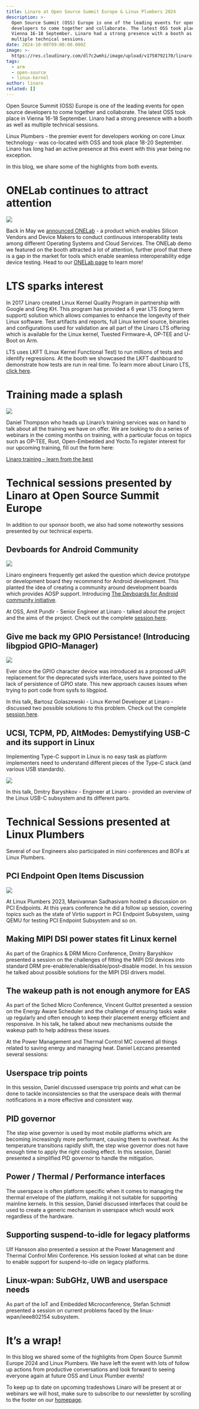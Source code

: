 ```yaml
---
title: Linaro at Open Source Summit Europe & Linux Plumbers 2024
description: >-
  Open Source Summit (OSS) Europe is one of the leading events for open source
  developers to come together and collaborate. The latest OSS took place in
  Vienna 16-18 September. Linaro had a strong presence with a booth as well as
  multiple technical sessions.
date: 2024-10-08T09:00:00.000Z
image: >-
  https://res.cloudinary.com/dl7c2wmhi/image/upload/v1758792170/linaro-website/images/blog/OSS_Booth_2024_wvdkxc.jpg
tags:
  - arm
  - open-source
  - linux-kernel
author: linaro
related: []
---
```


Open Source Summit (OSS) Europe is one of the leading events for open source developers to come together and collaborate. The latest OSS took place in Vienna 16-18 September. Linaro had a strong presence with a booth as well as multiple technical sessions. 

Linux Plumbers - the premier event for developers working on core Linux technology - was co-located with OSS and took place 18-20 September. Linaro has long had an active presence at this event with this year being no exception.

In this blog, we share some of the highlights from both events. 

# ONELab continues to attract attention

![](/linaro-website/images/blog/image4_dtsrnk.jpg)

Back in May we [announced ONELab](https://www.linaro.org/news/linaro-unveils-onelab-at-connect-revolutionizing-edge-compute-interoperability-testing/) - a product which enables Silicon Vendors and Device Makers to conduct continuous interoperability tests among different Operating Systems and Cloud Services. The ONELab demo we featured on the booth attracted a lot of attention, further proof that there is a gap in the market for tools which enable seamless interoperability edge device testing.  Head to our [ONELab page](https://www.linaro.org/solutions/onelab) to learn more! 

# LTS sparks interest

In 2017 Linaro created Linux Kernel Quality Program in partnership with Google and Greg KH. This program has provided a 6 year LTS (long term support) solution which allows companies to enhance the longevity of their Linux software. Test artifacts and reports, full Linux kernel source, binaries and configurations used for validation are all part of the Linaro LTS offering which is available for the Linux kernel, Tuested Firmware-A, OP-TEE and U-Boot on Arm. 

LTS uses LKFT (Linux Kernel Functional Test) to run millions of tests and identify regressions. At the booth we showcased the LKFT dashboard to demonstrate how tests are run in real time. To learn more about Linaro LTS, [click here](https://www.linaro.org/solutions/lts). 

# Training made a splash

![](/linaro-website/images/blog/image3_kjzvpj.jpg)

Daniel Thompson who heads up Linaro’s training services was on hand to talk about all the training we have on offer. We are looking to do a series of webinars in the coming months on training, with a particular focus on topics such as OP-TEE, Rust, Open-Embedded and Yocto.To register interest for our upcoming training, fill out the form here:

[Linaro training - learn from the best](https://docs.google.com/forms/d/e/1FAIpQLSfBRyDU7QArVYIQQAT54c3cvwJRqJC-FM2_7cokV57f-OSX4g/viewform)

# Technical sessions presented by Linaro at Open Source Summit Europe 

In addition to our sponsor booth, we also had some noteworthy sessions presented by our technical experts. 

## Devboards for Android Community 

![](/linaro-website/images/blog/image5_lsb9dm.jpg)

Linaro engineers frequently get asked the question which device prototype or development board they recommend for Android development. This planted the idea of creating a community around development boards which provides AOSP support. Introducing [The Devboards for Android community initiative](https://devboardsforandroid.linaro.org/en/latest/). 

At OSS, Amit Pundir - Senior Engineer at Linaro - talked about the project and the aims of the project. Check out the complete [session here](https://www.youtube.com/watch?v=Dgy6jJC4irA&list=PLbzoR-pLrL6rC7SpO7MJCZm22Qp5ns3p-&index=181). 

## Give me back my GPIO Persistance! (Introducing libgpiod GPIO-Manager)

![](/linaro-website/images/blog/image1_ekzt0w.jpg)

Ever since the GPIO character device was introduced as a proposed uAPI replacement for the deprecated sysfs interface, users have pointed to the lack of persistence of GPIO state. This new approach causes issues when trying to port code from sysfs to libgpiod. 

In this talk, Bartosz Golaszewski - Linux Kernel Developer at Linaro - discussed two possible solutions to this problem. Check out the complete [session here](https://www.youtube.com/watch?v=tUFcWVwyzQg&list=PLbzoR-pLrL6rC7SpO7MJCZm22Qp5ns3p-&index=116). 

## UCSI, TCPM, PD, AltModes: Demystifying USB-C and its support in Linux 

Implementing Type-C support in Linux is no easy task as platform implementers need to understand different pieces of the Type-C stack (and various USB standards). 

![](/linaro-website/images/blog/image2_rletmx.jpg)

In this talk, Dmitry Baryshkov - Engineer at Linaro - provided an overview of the Linux USB-C subsystem and its different parts. 

# Technical Sessions presented at Linux Plumbers

Several of our Engineers also participated in mini conferences and BOFs at Linux Plumbers. 

## PCI Endpoint Open Items Discussion

![](/linaro-website/images/blog/image6_spiq60.jpg)

At Linux Plumbers 2023, Manivannan Sadhasivam hosted a discussion on PCI Endpoints. At this years conference he did a follow up session, covering topics such as the state of Virtio support in PCI Endpoint Subsystem, using QEMU for testing PCI Endpoint Subsystem and so on. 

## Making MIPI DSI power states fit Linux kernel

As part of the Graphics & DRM Micro Conference, Dmitry Baryshkov presented a session on the challenges of fitting the MIPI DSI devices into standard DRM pre-enable/enable/disable/post-disable model. In his session he talked about possible solutions for the MIPI DSI drivers model. 

## The wakeup path is not enough anymore for EAS

As part of the Sched Micro Conference, Vincent Guittot presented a session on the Energy Aware Scheduler and the challenge of ensuring tasks wake up regularly and often enough to keep their placement energy efficient and responsive. In his talk, he talked about new mechanisms outside the wakeup path to help address these issues.

At the Power Management and Thermal Control MC covered all things related to saving energy and managing heat. Daniel Lezcano presented several sessions:

## Userspace trip points

In this session, Daniel discussed userspace trip points and what can be done to tackle inconsistencies so that the userspace deals with thermal notifications in a more effective and consistent way. 

## PID governor

The step wise governor is used by most mobile platforms which are becoming increasingly more performant, causing them to overheat. As the temperature transitions rapidly shift, the step wise governor does not have enough time to apply the right cooling effect. In this session, Daniel presented a simplified PID governor to handle the mitigation. 

## Power / Thermal / Performance interfaces

The userspace is often platform specific when it comes to managing the thermal envelope of the platform, making it not suitable for supporting mainline kernels. In this session, Daniel discussed interfaces that could be used to create a generic mechanism in userspace which would work regardless of the hardware.

## Supporting suspend-to-idle for legacy platforms

Ulf Hansson also presented a session at the Power Management and Thermal Confrol Mini Conference. His session looked at what can be done to enable support for suspend-to-idle on legacy platforms. 

## Linux-wpan: SubGHz, UWB and userspace needs

As part of the IoT and Embedded Microconference, Stefan Schmidt presented a session on current problems faced by the linux-wpan/ieee802154 subsystem. 

# It’s a wrap!

In this blog we shared some of the highlights from Open Source Summit Europe 2024 and Linux Plumbers. We have left the event with lots of follow up actions from productive conversations and look forward to seeing everyone again at future OSS and Linux Plumber events! 

To keep up to date on upcoming tradeshows Linaro will be present at or webinars we will host, make sure to subscribe to our newsletter by scrolling to the footer on our [homepage](https://www.linaro.org/).
